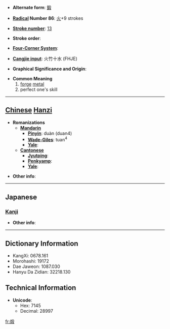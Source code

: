 * '''Alternate form''': [[鍛]]

* '''[[Wiktionary:Chinese radical index| Radical]] Number 86''': [[Wiktionary:Chinese radical index 火|火]]+9 strokes

* '''[[Wiktionary:Chinese total strokes index|Stroke number]]''': [[Wiktionary:Chinese total strokes index 13|13]]

* '''Stroke order''': 

* '''[[Wiktionary:Chinese four corner index|Four-Corner System]]''': 

* '''[[Wiktionary:Chinese Cangjie index|Cangjie input]]''': 火竹十水 (FHJE)

* '''Graphical Significance and Origin''': 

* '''Common Meaning'''
*# [[forge]] [[metal]]
*# perfect one's skill


----

== [[Chinese]] [[Hanzi]] ==

* '''Romanizations'''
** '''[[Mandarin]]'''
*** '''[[Pinyin]]''': duàn (duan4)
*** '''[[Wade-Giles]]''': tuan<sup>4</sup>
*** '''[[Yale]]''': 
** '''[[Cantonese]]'''
*** '''[[Jyutping]]''':
*** '''[[Penkyamp]]''': 
*** '''[[Yale]]''': 

* '''Other info''': 

----

==Japanese==
===[[Kanji]]===
{{kanji|on readings=[[たん]] (tan)
|kun readings=[[きたえる]] (kitaeru)
}}

* '''Other info''':  

----

== Dictionary Information ==

* KangXi: 0678.161
* Morohashi: 19172
* Dae Jaweon: 1087.030
* Hanyu Da Zidian: 32218.130

== Technical Information ==

* '''Unicode''':
** Hex: 7145
** Decimal: 28997

[[fr:煅]]